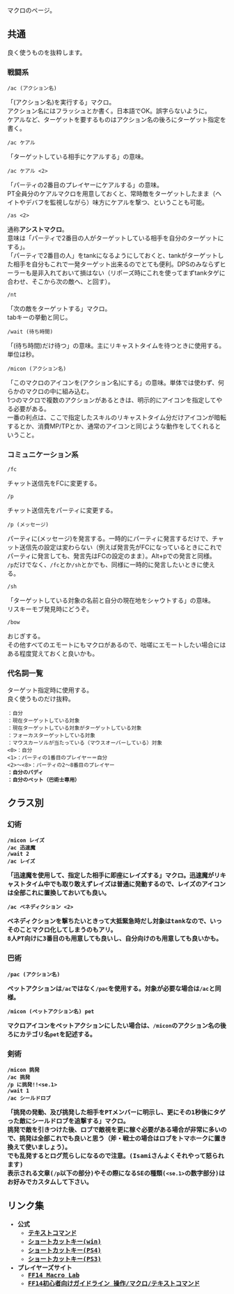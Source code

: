 マクロのページ。

== 共通 ==

良く使うものを抜粋します。

=== 戦闘系 ===

 /ac (アクション名)

「(アクション名)を実行する」マクロ。<br/>
アクション名にはフラッシュとか書く。日本語でOK。誤字らないように。<br/>
ケアルなど、ターゲットを要するものはアクション名の後ろにターゲット指定を書く。

 /ac ケアル <t>

「ターゲットしている相手にケアルする」の意味。

 /ac ケアル <2>

「パーティの2番目のプレイヤーにケアルする」の意味。<br/>
PT全員分のケアルマクロを用意しておくと、常時敵をターゲットしたまま（ヘイトやデバフを監視しながら）味方にケアルを撃つ、ということも可能。

 /as <2>

通称'''アシストマクロ'''。<br/>
意味は「パーティで2番目の人がターゲットしている相手を自分のターゲットにする」。<br/>
「パーティで2番目の人」をtankになるようにしておくと、tankがターゲットした相手を自分もこれで一発ターゲット出来るのでとても便利。DPSのみならずヒーラーも是非入れておいて損はない（リポーズ時にこれを使ってまずtankタゲに合わせ、そこから次の敵へ、と回す）。

 /nt

「次の敵をターゲットする」マクロ。<br/>
tabキーの挙動と同じ。

 /wait (待ち時間)

「(待ち時間)だけ待つ」の意味。主にリキャストタイムを待つときに使用する。単位は秒。

 /micon (アクション名)

「このマクロのアイコンを(アクション名)にする」の意味。単体では使わず、何らかのマクロの中に組み込む。<br/>
1つのマクロで複数のアクションがあるときは、明示的にアイコンを指定してやる必要がある。<br/>
一番の利点は、ここで指定したスキルのリキャストタイム分だけアイコンが暗転するとか、消費MP/TPとか、通常のアイコンと同じような動作をしてくれるということ。

=== コミュニケーション系 ===

 /fc

チャット送信先をFCに変更する。

 /p

チャット送信先をパーティに変更する。

 /p (メッセージ)

パーティに(メッセージ)を発言する。一時的にパーティに発言するだけで、チャット送信先の設定は変わらない（例えば発言先がFCになっているときにこれでパーティに発言しても、発言先はFCの設定のまま）。Alt+pでの発言と同様。<br/>
<code>/p</code>だけでなく、<code>/fc</code>とか<code>/sh</code>とかでも、同様に一時的に発言したいときに使える。

 /sh <t> <pos>

「ターゲットしている対象の名前と自分の現在地をシャウトする」の意味。<br/>
リスキーモブ発見時にどうぞ。

 /bow

おじぎする。<br/>
その他すべてのエモートにもマクロがあるので、咄嗟にエモートしたい場合にはある程度覚えておくと良いかも。

=== 代名詞一覧 ===

ターゲット指定時に使用する。<br/>
良く使うものだけ抜粋。

 <me>：自分
 <t>：現在ターゲットしている対象
 <tt>：現在ターゲットしている対象がターゲットしている対象
 <f>：フォーカスターゲットしている対象
 <mo>：マウスカーソルが当たっている（マウスオーバーしている）対象
 <0>：自分
 <1>：パーティの1番目のプレイヤー＝自分
 <2>～<8>：パーティの2～8番目のプレイヤー
 <b>：自分のバディ
 <pet>：自分のペット（巴術士専用）

== クラス別 ==

=== 幻術 ===

 /micon レイズ
 /ac 迅速魔
 /wait 2
 /ac レイズ <t>

「迅速魔を使用して、指定した相手に即座にレイズする」マクロ。迅速魔がリキャストタイム中でも取り敢えずレイズは普通に発動するので、レイズのアイコンは全部これに置換しておいても良い。

 /ac ベネディクション <2>

ベネディクションを撃ちたいときって大抵緊急時だし対象はtankなので、いっそのことマクロ化してしまうのもアリ。<br/>
8人PT向けに3番目のも用意しても良いし、自分向けのも用意しても良いかも。

=== 巴術 ===

 /pac (アクション名)

ペットアクションは<code>/ac</code>ではなく<code>/pac</code>を使用する。対象が必要な場合は<code>/ac</code>と同様。

 /micon (ペットアクション名) pet

マクロアイコンをペットアクションにしたい場合は、<code>/micon</code>のアクション名の後ろにカテゴリ名<code>pet</code>を記述する。

=== 剣術 ===

 /micon 挑発
 /ac 挑発 <t>
 /p <t>に挑発!!<se.1>
 /wait 1
 /ac シールドロブ <t>

「挑発の発動、及び挑発した相手をPTメンバーに明示し、更にその1秒後にタゲった敵にシールドロブを追撃する」マクロ。<br/>
挑発で敵を引きつけた後、ロブで敵視を更に稼ぐ必要がある場合が非常に多いので、挑発は全部これでも良いと思う（斧・戦士の場合はロブをトマホークに置き換えて使いましょう）。<br/>
でも乱発するとログ荒らしになるので注意。(Isamiさんよくそれやって怒られます)<br/>
表示される文章(<code>/p</code>以下の部分)やその際になるSEの種類(<code><se.1></code>の数字部分)はお好みでカスタムして下さい。

== リンク集 ==
* 公式
** [http://jp.finalfantasyxiv.com/lodestone/playguide/win/text_command/ テキストコマンド]
** [http://jp.finalfantasyxiv.com/lodestone/playguide/win/manual/ ショートカットキー(win)]
** [http://jp.finalfantasyxiv.com/lodestone/playguide/ps4/manual/ ショートカットキー(PS4)]
** [http://jp.finalfantasyxiv.com/lodestone/playguide/ps3/manual/ ショートカットキー(PS3)]
* プレイヤーズサイト
** [http://www52.atpages.jp/ff14macro/ FF14 Macro Lab]
** [http://spoiler.sakura.ne.jp/srv/ff14/E6938DE4BD9C2FE3839EE382AFE383AD2FE38386E382ADE382B9E38388E382B3E3839EE383B3E38389.html FF14初心者向けガイドライン 操作/マクロ/テキストコマンド]

